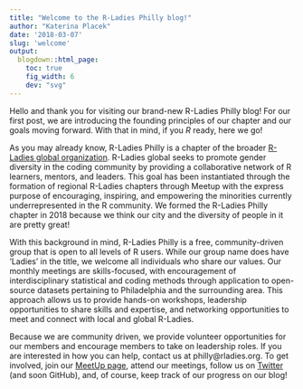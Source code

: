 ```yaml
---
title: "Welcome to the R-Ladies Philly blog!"
author: "Katerina Placek"
date: '2018-03-07'
slug: 'welcome'
output:
  blogdown::html_page:
    toc: true
    fig_width: 6
    dev: "svg"
---
```


Hello and thank you for visiting our brand-new R-Ladies Philly blog! For our first post, we are introducing the founding principles of our chapter and our goals moving forward. With that in mind, if you *R* ready, here we go!

As you may already know, R-Ladies Philly is a chapter of the broader [R-Ladies global organization](https://rladies.org/). R-Ladies global  seeks to promote gender diversity in the coding community by providing a collaborative network of R learners, mentors, and leaders. This goal has been instantiated through the formation of regional R-Ladies chapters through Meetup with the express purpose of encouraging, inspiring, and empowering the minorities currently underrepresented in the R community. We formed the R-Ladies Philly chapter in 2018 because we think our city and the diversity of people in it are pretty great!

With this background in mind, R-Ladies Philly is a free, community-driven group that is open to all levels of R users. While our group name does have 'Ladies' in the title, we welcome all individuals who share our values. Our monthly meetings are skills-focused, with encouragement of interdisciplinary statistical and coding methods through application to open-source datasets pertaining to Philadelphia and the surrounding area. This approach allows us to provide hands-on workshops, leadership opportunities to share skills and expertise, and networking opportunities to meet and connect with local and global R-Ladies.

Because we are community driven, we provide volunteer opportunities for our members and encourage members to take on leadership roles. If you are interested in how you can help, contact us at philly@rladies.org. To get involved, join our [MeetUp page](https://www.meetup.com/rladies-philly/), attend our meetings, follow us on [Twitter](https://twitter.com/RLadiesPhilly) (and soon GitHub), and, of course, keep track of our progress on our blog!

